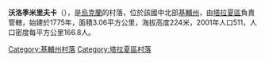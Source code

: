 {{coord|49|32|6|N|30|24|28|E|scale:30000|display=title}}

'''沃洛季米里夫卡'''（{{lang-uk|Володимирівка}}），是[[烏克蘭|烏克蘭]]的村落，位於該國中北部[[基輔州|基輔州]]，由[[塔拉夏區|塔拉夏區]]負責管轄，始建於1775年，面積3.06平方公里，海拔高度224米，2001年人口511，人口密度每平方公里166.8人。

{{DEFAULTSORT:Володимирівка}}
[[Category:基輔州村落|Category:基輔州村落]]
[[Category:塔拉夏區村落|Category:塔拉夏區村落]]


{{Kiev-geo-stub}}